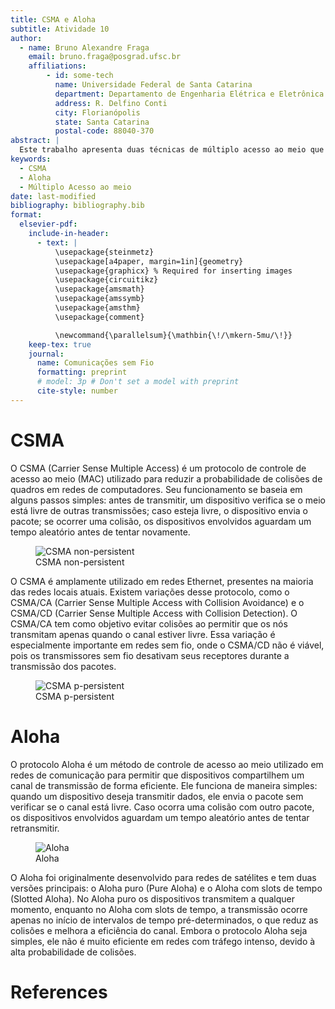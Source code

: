 ```yaml
---
title: CSMA e Aloha
subtitle: Atividade 10
author:
  - name: Bruno Alexandre Fraga
    email: bruno.fraga@posgrad.ufsc.br
    affiliations: 
        - id: some-tech
          name: Universidade Federal de Santa Catarina
          department: Departamento de Engenharia Elétrica e Eletrônica
          address: R. Delfino Conti
          city: Florianópolis
          state: Santa Catarina
          postal-code: 88040-370
abstract: |
  Este trabalho apresenta duas técnicas de múltiplo acesso ao meio que são bem utilizadas: CSMA e Aloha. Esses protocolos de acesso ao meio desempenham papéis importantes em diferentes padrões de comunicação. CSMA é frequentemente utilizada em redes locais sem fio, enquanto Aloha tem aplicação em sistemas de comunicação via satélite e redes de sensores.
keywords: 
  - CSMA
  - Aloha
  - Múltiplo Acesso ao meio
date: last-modified
bibliography: bibliography.bib
format:
  elsevier-pdf:
    include-in-header:
      - text: |
          \usepackage{steinmetz}
          \usepackage[a4paper, margin=1in]{geometry}
          \usepackage{graphicx} % Required for inserting images
          \usepackage{circuitikz}
          \usepackage{amsmath}
          \usepackage{amssymb}
          \usepackage{amsthm}
          \usepackage{comment}

          \newcommand{\parallelsum}{\mathbin{\!/\mkern-5mu/\!}}
    keep-tex: true
    journal:
      name: Comunicações sem Fio
      formatting: preprint
      # model: 3p # Don't set a model with preprint
      cite-style: number
---
```


# CSMA

O CSMA (Carrier Sense Multiple Access) é um protocolo de controle de acesso ao meio (MAC) utilizado para reduzir a probabilidade de colisões de quadros em redes de computadores. Seu funcionamento se baseia em alguns passos simples: antes de transmitir, um dispositivo verifica se o meio está livre de outras transmissões; caso esteja livre, o dispositivo envia o pacote; se ocorrer uma colisão, os dispositivos envolvidos aguardam um tempo aleatório antes de tentar novamente.

![CSMA non-persistent](../images/csma-nonpersistent.png){width=300, #fig-biase3-circuit}

O CSMA é amplamente utilizado em redes Ethernet, presentes na maioria das redes locais atuais. Existem variações desse protocolo, como o CSMA/CA (Carrier Sense Multiple Access with Collision Avoidance) e o CSMA/CD (Carrier Sense Multiple Access with Collision Detection). O CSMA/CA tem como objetivo evitar colisões ao permitir que os nós transmitam apenas quando o canal estiver livre. Essa variação é especialmente importante em redes sem fio, onde o CSMA/CD não é viável, pois os transmissores sem fio desativam seus receptores durante a transmissão dos pacotes.

![CSMA p-persistent](../images/csma-ppersitent.png){width=300, #fig-biased-2ircuit}

# Aloha

O protocolo Aloha é um método de controle de acesso ao meio utilizado em redes de comunicação para permitir que dispositivos compartilhem um canal de transmissão de forma eficiente. Ele funciona de maneira simples: quando um dispositivo deseja transmitir dados, ele envia o pacote sem verificar se o canal está livre. Caso ocorra uma colisão com outro pacote, os dispositivos envolvidos aguardam um tempo aleatório antes de tentar retransmitir.

![Aloha](../images/Slotted-ALOHA-2-660.png){width=300, #fig-biased-circui1}

O Aloha foi originalmente desenvolvido para redes de satélites e tem duas versões principais: o Aloha puro (Pure Aloha) e o Aloha com slots de tempo (Slotted Aloha). No Aloha puro os dispositivos transmitem a qualquer momento, enquanto no Aloha com slots de tempo, a transmissão ocorre apenas no início de intervalos de tempo pré-determinados, o que reduz as colisões e melhora a eficiência do canal. Embora o protocolo Aloha seja simples, ele não é muito eficiente em redes com tráfego intenso, devido à alta probabilidade de colisões.


# References {-}
